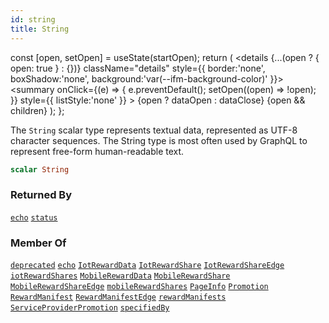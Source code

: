 ```yaml
---
id: string
title: String
---
```









  const [open, setOpen] = useState(startOpen);
  return (
    <details {...(open ? { open: true } : {})} className="details" style={{ border:'none', boxShadow:'none', background:'var(--ifm-background-color)' }}>
      <summary
        onClick={(e) => {
          e.preventDefault();
          setOpen((open) => !open);
        }}
        style={{ listStyle:'none' }}
      >
      {open ? dataOpen : dataClose}
      </summary>
      {open && children}
    </details>
  );
};








The `String` scalar type represents textual data, represented as UTF-8 character sequences. The String type is most often used by GraphQL to represent free-form human-readable text.


```graphql
scalar String
```








### Returned By

[`echo`](/schema/operations/queries/echo.mdx)  <Badge class="badge badge--secondary" text="query"/><Bullet />[`status`](/schema/operations/queries/status.mdx)  <Badge class="badge badge--secondary" text="query"/>

### Member Of

[`deprecated`](/schema/types/directives/deprecated.mdx)  <Badge class="badge badge--secondary" text="directive"/><Bullet />[`echo`](/schema/operations/queries/echo.mdx)  <Badge class="badge badge--secondary" text="query"/><Bullet />[`IotRewardData`](/schema/types/objects/iot-reward-data.mdx)  <Badge class="badge badge--secondary" text="object"/><Bullet />[`IotRewardShare`](/schema/types/objects/iot-reward-share.mdx)  <Badge class="badge badge--secondary" text="object"/><Bullet />[`IotRewardShareEdge`](/schema/types/objects/iot-reward-share-edge.mdx)  <Badge class="badge badge--secondary" text="object"/><Bullet />[`iotRewardShares`](/schema/operations/queries/iot-reward-shares.mdx)  <Badge class="badge badge--secondary" text="query"/><Bullet />[`MobileRewardData`](/schema/types/objects/mobile-reward-data.mdx)  <Badge class="badge badge--secondary" text="object"/><Bullet />[`MobileRewardShare`](/schema/types/objects/mobile-reward-share.mdx)  <Badge class="badge badge--secondary" text="object"/><Bullet />[`MobileRewardShareEdge`](/schema/types/objects/mobile-reward-share-edge.mdx)  <Badge class="badge badge--secondary" text="object"/><Bullet />[`mobileRewardShares`](/schema/operations/queries/mobile-reward-shares.mdx)  <Badge class="badge badge--secondary" text="query"/><Bullet />[`PageInfo`](/schema/types/objects/page-info.mdx)  <Badge class="badge badge--secondary" text="object"/><Bullet />[`Promotion`](/schema/types/objects/promotion.mdx)  <Badge class="badge badge--secondary" text="object"/><Bullet />[`RewardManifest`](/schema/types/objects/reward-manifest.mdx)  <Badge class="badge badge--secondary" text="object"/><Bullet />[`RewardManifestEdge`](/schema/types/objects/reward-manifest-edge.mdx)  <Badge class="badge badge--secondary" text="object"/><Bullet />[`rewardManifests`](/schema/operations/queries/reward-manifests.mdx)  <Badge class="badge badge--secondary" text="query"/><Bullet />[`ServiceProviderPromotion`](/schema/types/objects/service-provider-promotion.mdx)  <Badge class="badge badge--secondary" text="object"/><Bullet />[`specifiedBy`](/schema/types/directives/specified-by.mdx)  <Badge class="badge badge--secondary" text="directive"/>

